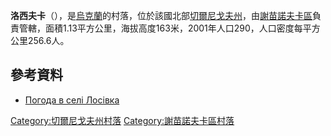 {{coord|52|3|17|N|32|33|42|E|scale:100000|display=title}}

'''洛西夫卡'''（{{lang-uk|Лосівка}}），是[[烏克蘭|烏克蘭]]的村落，位於該國北部[[切爾尼戈夫州|切爾尼戈夫州]]，由[[謝苗諾夫卡區|謝苗諾夫卡區]]負責管轄，面積1.13平方公里，海拔高度163米，2001年人口290，人口密度每平方公里256.6人。

==參考資料==
* [http://weather.in.ua/ua/chernigovskaja/13860 Погода в селі Лосівка] {{Wayback|url=http://weather.in.ua/ua/chernigovskaja/13860 |date=20111220134152 }}

[[Category:切爾尼戈夫州村落|Category:切爾尼戈夫州村落]]
[[Category:謝苗諾夫卡區村落|Category:謝苗諾夫卡區村落]]


{{Chernihiv-geo-stub}}